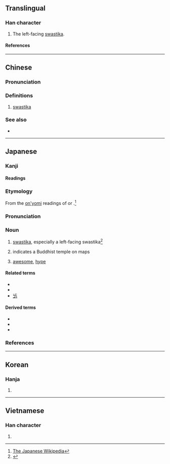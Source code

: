 {{also|卐|֍|֎}}
{{character info}}
{{character info|࿖}}
==Translingual==
{{wikipedia|Swastika}}

===Han character===
{{Han char|rn=24|rad=十|as=04|sn=6|four=12217|canj=NX|ids=⿻㇅⿳丨一丨,⿻⿱⿰一丨⿰丨一十}}

# The left-facing [[swastika]].

====References====
{{Han ref|kx=0156.210|dkj=02724|dj=0356.080|hdz=10051.150|uh=534D}}

----

==Chinese==
{{zh-forms}}

===Pronunciation===
{{zh-pron
|m=wàn
|ma=y
|c=maan6
|md=uâng
|w=3ve
|mc=
|oc=
|cat=n
}}

===Definitions===
{{zh-hanzi}}

# [[swastika]]

===See also===
* {{zh-l|卐}}

----

==Japanese==

===Kanji===
{{ja-kanji|grade=|rs=十04}}

====Readings====
{{ja-readings
|goon=もん
|kanon=ばん
|kanyoon=まん
|kun=まんじ-
}}

{{wikipedia|lang=ja}}

===Etymology===
{{ja-kanjitab|まんじ|yomi=k|alt=卍字}}
From the [[音読み|on'yomi]] readings of {{ja-l|卍字}} or {{ja-l|万字}}.<ref>[[:w:ja:卍|The Japanese Wikipedia]]</ref>

===Pronunciation===
{{ja-pron|yomi=k|まんじ|acc=0|acc_ref=DJR|acc2=1|acc2_ref=DJR}}

===Noun===
{{ja-noun|まんじ}}

# [[swastika]], especially a left-facing swastika<ref>{{R:Shogakukan}}</ref>
# {{lb|ja|cartography|sort=まんじ}} indicates a Buddhist temple on maps
# {{q|youth slang}} [[awesome]], [[hype]]

====Related terms====
* {{ja-r|鉤%十%字|かぎ%じゅう%じ}}
* {{ja-r|ハーケンクロイツ}}
* [[卐]]

====Derived terms====
* {{ja-r|卍%巴|まんじ%ともえ}}
* {{ja-r|卍%崩し組み子|まんじ%くずしくみこ}}
* {{ja-r|まじ卍|まじまんじ}}

===References===
<references/>

----

==Korean==

===Hanja===
{{ko-hanja|만}}

# {{rfdef|ko|sort=十04}}

----

==Vietnamese==

===Han character===
{{vi-readings|reading=vạn|rs=十04}}

# {{rfdef|vi|sort=十04}}
